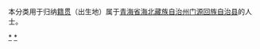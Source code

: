 {{Catnav|頁面分類|各種主題的頁面分類|依中国各省来作的分类|各地中国人|青海人|海北人}}
{{Catnav|頁面分類|人物|各國人物|中国人|各地中国人|青海人|海北人}}

本分类用于归纳[[籍贯|籍贯]]（出生地）属于[[青海省|青海省]][[海北藏族自治州|海北藏族自治州]][[门源回族自治县|门源回族自治县]]的人士。

[[Category:海北人|*]]
[[Category:门源|*]]